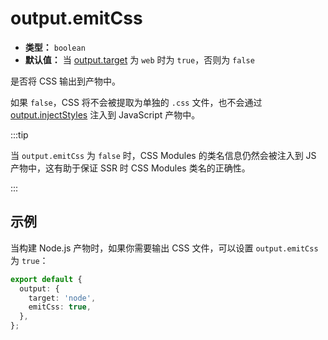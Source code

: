 # output.emitCss

- **类型：** `boolean`
- **默认值：** 当 [output.target](/config/output/target) 为 `web` 时为 `true`，否则为 `false`

是否将 CSS 输出到产物中。

如果 `false`，CSS 将不会被提取为单独的 `.css` 文件，也不会通过 [output.injectStyles](/config/output/inject-styles) 注入到 JavaScript 产物中。

:::tip

当 `output.emitCss` 为 `false` 时，CSS Modules 的类名信息仍然会被注入到 JS 产物中，这有助于保证 SSR 时 CSS Modules 类名的正确性。

:::

## 示例

当构建 Node.js 产物时，如果你需要输出 CSS 文件，可以设置 `output.emitCss` 为 `true`：

```ts title="rsbuild.config.ts"
export default {
  output: {
    target: 'node',
    emitCss: true,
  },
};
```
